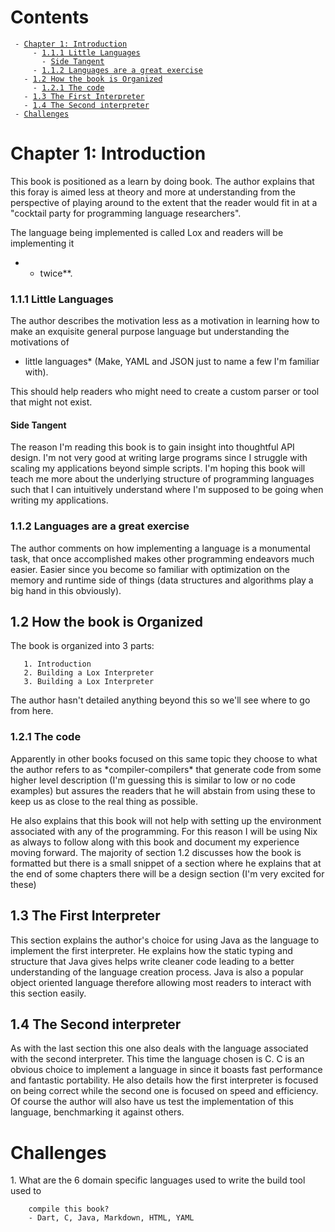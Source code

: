 = Contents =
  - [[#Chapter 1: Introduction|Chapter 1: Introduction]]
      - [[#Chapter 1: Introduction#1.1.1 Little Languages|1.1.1 Little Languages]]
        - [[#Chapter 1: Introduction#1.1.1 Little Languages#Side Tangent|Side Tangent]]
      - [[#Chapter 1: Introduction#1.1.2 Languages are a great exercise|1.1.2 Languages are a great exercise]]
    - [[#Chapter 1: Introduction#1.2 How the book is Organized|1.2 How the book is Organized]]
      - [[#Chapter 1: Introduction#1.2 How the book is Organized#1.2.1 The code|1.2.1 The code]]
    - [[#Chapter 1: Introduction#1.3 The First Interpreter|1.3 The First Interpreter]]
    - [[#Chapter 1: Introduction#1.4 The Second interpreter|1.4 The Second interpreter]]
  - [[#Challenges|Challenges]]

= Chapter 1: Introduction =

This book is positioned as a learn by doing book. The author explains that this
foray is aimed less at theory and more at understanding from the perspective of
playing around to the extent that the reader would fit in at a "cocktail party
for programming language researchers".

The language being implemented is called Lox and readers will be implementing it
**twice**.


=== 1.1.1 Little Languages ===
The author describes the motivation less as a motivation in learning how to make
an exquisite general purpose language but understanding the motivations of
*little languages* (Make, YAML and JSON just to name a few I'm familiar with).
This should help readers who might need to create a custom parser or tool that
might not exist.

==== Side Tangent ====

The reason I'm reading this book is to gain insight into thoughtful API design.
I'm not very good at writing large programs since I struggle with scaling my
applications beyond simple scripts. I'm hoping this book will teach me more
about the underlying structure of programming languages such that I can
intuitively understand where I'm supposed to be going when writing my
applications.

=== 1.1.2 Languages are a great exercise ===

The author comments on how implementing a language is a monumental task, that
once accomplished makes other programming endeavors much easier. Easier since
you become so familiar with optimization on the memory and runtime side of
things (data structures and algorithms play a big hand in this obviously).

== 1.2 How the book is Organized ==

The book is organized into 3 parts:
	1. Introduction
	2. Building a Lox Interpreter
	3. Building a Lox Interpreter

The author hasn't detailed anything beyond this so we'll see where to go from
here.

=== 1.2.1 The code ===

Apparently in other books focused on this same topic they choose to what the
author refers to as *compiler-compilers* that generate code from some higher
level description (I'm guessing this is similar to low or no code examples) but
assures the readers that he will abstain from using these to keep us as close to
the real thing as possible.

He also explains that this book will not help with setting up the environment
associated with any of the programming. For this reason I will be using Nix as
always to follow along with this book and document my experience moving forward.
The majority of section 1.2 discusses how the book is formatted but there is a
small snippet of a section where he explains that at the end of some chapters
there will be a design section (I'm very excited for these)

== 1.3 The First Interpreter ==

This section explains the author's choice for using Java as the language to
implement the first interpreter. He explains how the static typing and structure
that Java gives helps write cleaner code leading to a better understanding of
the language creation process. Java is also a popular object oriented language
therefore allowing most readers to interact with this section easily.

== 1.4 The Second interpreter ==

As with the last section this one also deals with the language associated with
the second interpreter. This time the language chosen is C. C is an obvious
choice to implement a language in since it boasts fast performance and fantastic
portability. He also details how the first interpreter is focused on being
correct while the second one is focused on speed and efficiency. Of course the
author will also have us test the implementation of this language, benchmarking
it against others.

= Challenges =

1. What are the 6 domain specific languages used to write the build tool used to
	 compile this book?
	 - Dart, C, Java, Markdown, HTML, YAML
